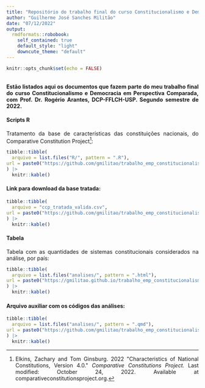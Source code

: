 ```yaml
---
title: "Repositório do trabalho final do curso Constitucionalismo e Democracia em Perspectiva Comparada"
author: "Guilherme José Sanches Militão"
date: "07/12/2022"
output:
  rmdformats::robobook:
    self_contained: true
    default_style: "light"
    downcute_theme: "default"
---
```


```{=html}
<style>
body {
text-align: justify}
</style>
```
```r
knitr::opts_chunk$set(echo = FALSE)
```

<br> **Estão listados aqui os documentos que fazem parte do meu trabalho final do curso Constitucionalismo e Democracia em Perspectiva Comparada, com Prof. Dr. Rogério Arantes, DCP-FFLCH-USP. Segundo semestre de 2022.** <br>

#### Scripts R

Tratamento da base de características das constituições nacionais, do Comparative Constitution Project[^1]:

[^1]: Elkins, Zachary and Tom Ginsburg. 2022 \"Characteristics of National Constitutions, Version 4.0.\" *Comparative Constitutions Project.* Last modified: October 24, 2022. Available at comparativeconstitutionsproject.org.

```r

tibble::tibble(
  arquivo = list.files("R/", pattern = ".R"),
url = paste0("https://github.com/gmilitao/trabalho_emp_constitucionalismo/blob/master/R/", arquivo)
) |> 
  knitr::kable()


```

#### Link para download da base tratada:

```r

tibble::tibble(
  arquivo = "ccp_tratada_valida.csv",
url = paste0("https://github.com/gmilitao/trabalho_emp_constitucionalismo/blob/master/dados/", arquivo)
) |> 
  knitr::kable()

```

#### Tabela

Tabela com as quantidades de sistemas constitucionais considerados na análise, por país:

```r

tibble::tibble(
  arquivo = list.files("analises/", pattern = ".html"),
url = paste0("https://gmilitao.github.io/trabalho_emp_constitucionalismo/analises/", arquivo)
) |> 
  knitr::kable()

```


#### Arquivo auxiliar com os códigos das análises: 


```r

tibble::tibble(
  arquivo = list.files("analises/", pattern = ".qmd"),
url = paste0("https://github.com/gmilitao/trabalho_emp_constitucionalismo/blob/master/analises/", arquivo)
) |> 
  knitr::kable()

```
